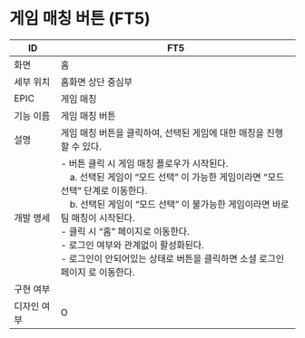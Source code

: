 # 게임 매칭 버튼 (FT5)

| ID | FT5 |
| --- | --- |
| 화면 | 홈 |
| 세부 위치 | 홈화면 상단 중심부 |
| EPIC | 게임 매칭 |
| 기능 이름 | 게임 매칭 버튼 |
| 설명 | 게임 매칭 버튼을 클릭하여, 선택된 게임에 대한 매칭을 진행할 수 있다. |
| 개발 명세 | - 버튼 클릭 시 게임 매칭 플로우가 시작된다.<br />&emsp;a. 선택된 게임이 “모드 선택” 이 가능한 게임이라면 “모드 선택” 단계로 이동한다.<br />&emsp;b. 선택된 게임이 “모드 선택” 이 불가능한 게임이라면 바로 팀 매칭이 시작된다.<br />- 클릭 시 “홈” 페이지로 이동한다.<br />- 로그인 여부와 관계없이 활성화된다.<br />- 로그인이 안되어있는 상태로 버튼을 클릭하면 소셜 로그인페이지 로 이동한다. |
| 구현 여부 |  |
| 디자인 여부 | O |